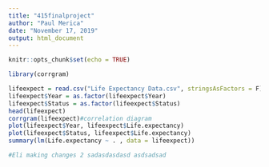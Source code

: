 ```yaml
---
title: "415finalproject"
author: "Paul Merica"
date: "November 17, 2019"
output: html_document
---
```


```r
knitr::opts_chunk$set(echo = TRUE)
```


```r
library(corrgram)

```

```r
lifeexpect = read.csv("Life Expectancy Data.csv", stringsAsFactors = F)
lifeexpect$Year = as.factor(lifeexpect$Year)
lifeexpect$Status = as.factor(lifeexpect$Status)
head(lifeexpect)
corrgram(lifeexpect)#correlation diagram
plot(lifeexpect$Year, lifeexpect$Life.expectancy)
plot(lifeexpect$Status, lifeexpect$Life.expectancy)
summary(lm(Life.expectancy ~ . , data = lifeexpect))

#Eli making changes 2 sadasdasdasd asdsadsad
```


